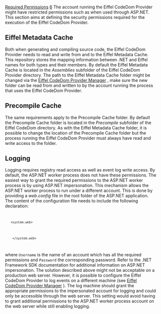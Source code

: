 [[Property:title|Required Permissions]]
[[Property:weight|6]]
The account running the Eiffel CodeDom Provider might have restricted permissions such as when used through ASP.NET. This section aims at defining the security permissions required for the execution of the Eiffel CodeDom Provider. 
==Eiffel Metadata Cache==
Both when generating and compiling source code, the Eiffel CodeDom Provider needs to read and write from and to the Eiffel Metadata Cache. This repository stores the mapping information between .NET and Eiffel names for both types and their members. By default the Eiffel Metadata Cache is located in the ''Assemblies'' subfolder of the Eiffel CodeDom Provider directory. 
{{note| '''Note:''' The Eiffel for ASP.NET installation program will grant read and write access to the Eiffel Metadata Cache folder for the ''ASPNET'' (default ASP.NET worker process account on Windows XP Professional) and the ''IIS_WPG'' (default ASP.NET worker process account on Windows Server 2003) accounts. }}
The path to the Eiffel Metadata Cache folder might be changed via the [[Eiffel CodeDom Provider Manager|Eiffel CodeDom Provider Manager]] , make sure the new folder can be read from and written to by the account running the process that uses the Eiffel CodeDom Provider. 
==Precompile Cache==
The same requirements apply to the Precompile Cache folder. By default the Precompile Cache folder is located in the ''Precompile'' subfolder of the Eiffel CodeDom directory. 
{{note| '''Note:''' The Eiffel for ASP.NET installation program will grant read and write access to the Precompile Cache folder for the ''ASPNET'' (default ASP.NET worker process account on Windows XP Professional) and the ''IIS_WPG'' (default ASP.NET worker process account on Windows Server 2003) accounts. }}
As with the Eiffel Metadata Cache folder, it is possible to change the location of the Precompile Cache folder but the process running the Eiffel CodeDom Provider must always have read and write access to the folder. 
==Logging==
Logging requires registry read access as well as event log write access. By default, the ASP.NET worker process does not have these permissions. The easiest way to grant the required permissions to the ASP.NET worker process is by using ASP.NET impersonation. This mechanism allows the ASP.NET worker process to run under a different account. This is done by providing a ''web.config'' file in the root folder of the ASP.NET application. The content of the configuration file needs to include the following declaration: 
<code>
<configuration>
    <system.web>
        <identity impersonate="true" userName="Username" password="Password"/>
     </system.web>
</configuration></code>
where <code>Username</code> is the name of an account which has all the required permissions and <code>Password</code> the corresponding password. Refer to the .NET Framework SDK documentation for additional information on ASP.NET impersonation. 
The solution described above might not be acceptable on a production web server. However, it is possible to configure the Eiffel CodeDom Provider to log events on a different machine (see [[Eiffel CodeDom Provider Manager|Eiffel CodeDom Provider Manager]] ). The log machine should grant the appropriate permissions to the impersonated account for logging and could only be accessible through the web server. This setting would avoid having to grant additional permissions to the ASP.NET worker process account on the web server while still enabling logging. 




